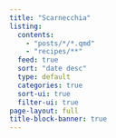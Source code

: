 ```yaml
---
title: "Scarnecchia"
listing:
  contents: 
    - "posts/*/*.qmd"
    - "recipes/**"
  feed: true
  sort: "date desc"
  type: default
  categories: true
  sort-ui: true
  filter-ui: true
page-layout: full
title-block-banner: true
---
```



